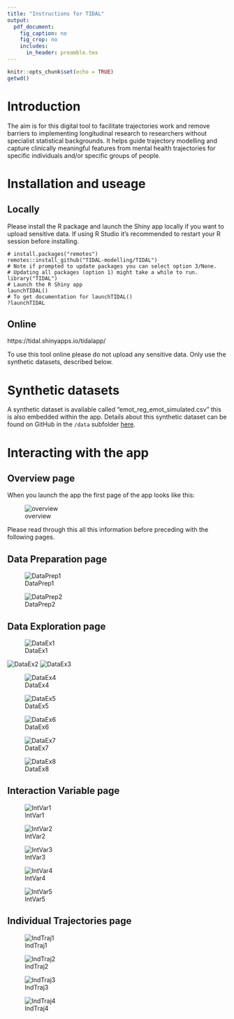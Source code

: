 ```yaml
---
title: "Instructions for TIDAL"
output:
  pdf_document:
    fig_caption: no      
    fig_crop: no  
    includes:  
      in_header: preamble.tex
---
```


```r
knitr::opts_chunk$set(echo = TRUE)
getwd()
```

# Introduction

The aim is for this digital tool to facilitate trajectories work and remove barriers to implementing longitudinal research to researchers without specialist statistical backgrounds. It helps guide trajectory modelling and capture clinically meaningful features from mental health trajectories for specific individuals and/or specific groups of people.

# Installation and useage

## Locally

Please install the R package and launch the Shiny app locally if you want to upload sensitive data. If using R Studio it's recommended to restart your R session before installing.

```
# install.packages("remotes")
remotes::install_github("TIDAL-modelling/TIDAL")
# Note if prompted to update packages you can select option 3/None.
# Updating all packages (option 1) might take a while to run.
library("TIDAL")
# Launch the R Shiny app
launchTIDAL()
# To get documentation for launchTIDAL()
?launchTIDAL
```

## Online
https://tidal.shinyapps.io/tidalapp/

To use this tool online please do not upload any sensitive data. Only use the synthetic datasets, described below.

# Synthetic datasets

A synthetic dataset is available called "emot_reg_emot_simulated.csv" this is also embedded within the app. Details about this synthetic dataset can be found on GitHub in the `/data` subfolder [here](https://github.com/TIDAL-modelling/TIDAL/blob/main/Documentation/data_README.md).

# Interacting with the app

## Overview page

When you launch the app the first page of the app looks like this:

![overview](Instructions_figures/Overview.png)


Please read through this all this information before preceding with the following pages.

## Data Preparation page

![DataPrep1](Instructions_figures/Data_Prep1.png)

![DataPrep2](Instructions_figures/Data_Prep2.png)

## Data Exploration page

![DataEx1](Instructions_figures/Data_Ex1.png)

![DataEx2](Instructions_figures/Data_Ex2.png)
![DataEx3](Instructions_figures/Data_Ex3.png)

![DataEx4](Instructions_figures/Data_Ex4.png)

![DataEx5](Instructions_figures/Data_Ex5.png)

![DataEx6](Instructions_figures/Data_Ex6.png)

![DataEx7](Instructions_figures/Data_Ex7.png)

![DataEx8](Instructions_figures/Data_Ex8.png)

## Interaction Variable page

![IntVar1](Instructions_figures/Int_Var1.png)

![IntVar2](Instructions_figures/Int_Var2.png)

![IntVar3](Instructions_figures/Int_Var3.png)

![IntVar4](Instructions_figures/Int_Var4.png)

![IntVar5](Instructions_figures/Int_Var5.png)

## Individual Trajectories page

![IndTraj1](Instructions_figures/Ind_Traj1.png)

![IndTraj2](Instructions_figures/Ind_Traj2.png)

![IndTraj3](Instructions_figures/Ind_Traj3.png)

![IndTraj4](Instructions_figures/Ind_Traj4.png)



